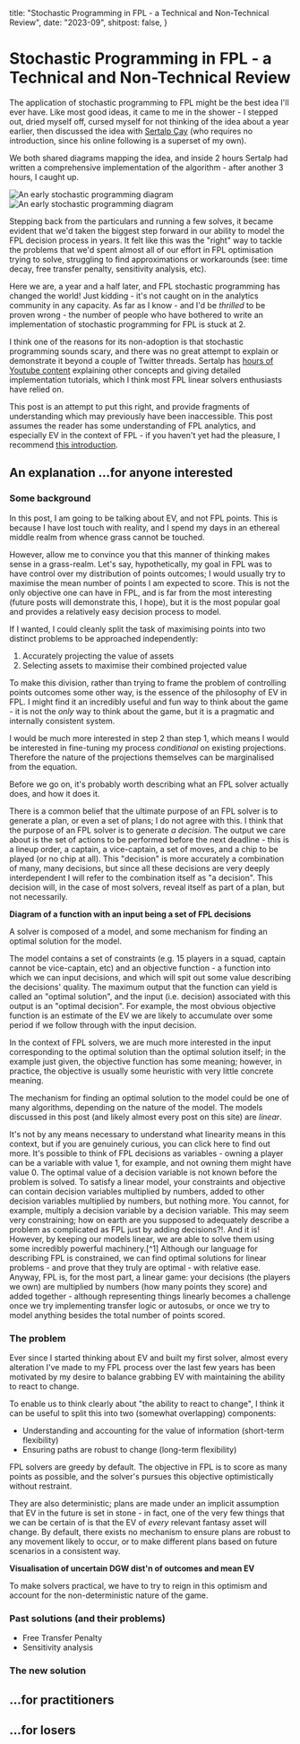   title: "Stochastic Programming in FPL - a Technical and Non-Technical Review",
  date: "2023-09",
  shitpost: false,
}

# Stochastic Programming in FPL - a Technical and Non-Technical Review

The application of stochastic programming to FPL might be the best idea I'll
ever have. Like most good ideas, it came to me in the shower - I stepped out,
dried myself off, cursed myself for not thinking of the idea about a year
earlier, then discussed the idea with
[Sertalp Çay](https://twitter.com/sertalpbilal) (who requires no introduction,
since his online following is a superset of my own).

We both shared diagrams mapping the idea, and inside 2 hours Sertalp had written
a comprehensive implementation of the algorithm - after another 3 hours, I
caught up.

<div className="flex items-center justify-center gap-5 py-[1em]">
  <div>
    <Image
      className="object-cover object-top"
      alt="An early stochastic programming diagram"
      src="/images/stochastic-programming-diagram-2.webp"
      height={217}
      width={163}
    />
  </div>
  <div>
    <Image
      className="object-cover object-top"
      alt="An early stochastic programming diagram"
      src="/images/stochastic-programming-diagram-1.webp"
      height={217}
      width={400}
    />
  </div>
</div>

Stepping back from the particulars and running a few solves, it became evident
that we'd taken the biggest step forward in our ability to model the FPL
decision process in years. It felt like this was the "right" way to tackle the
problems that we'd spent almost all of our effort in FPL optimisation trying to
solve, struggling to find approximations or workarounds (see: time decay, free
transfer penalty, sensitivity analysis, etc).

Here we are, a year and a half later, and FPL stochastic programming has changed
the world! Just kidding - it's not caught on in the analytics community in any
capacity. As far as I know - and I'd be _thrilled_ to be proven wrong - the
number of people who have bothered to write an implementation of stochastic
programming for FPL is stuck at 2.

I think one of the reasons for its non-adoption is that stochastic programming
sounds scary, and there was no great attempt to explain or demonstrate it beyond
a couple of Twitter threads. Sertalp has
[hours of Youtube content](https://www.youtube.com/@AlpsCode) explaining other
concepts and giving detailed implementation tutorials, which I think most FPL
linear solvers enthusiasts have relied on.

This post is an attempt to put this right, and provide fragments of
understanding which may previously have been inaccessible. This post assumes the
reader has some understanding of FPL analytics, and especially EV in the context
of FPL - if you haven't yet had the pleasure, I recommend
[this introduction](https://alpscode.com/blog/intro-to-fpl-analytics/).

## An explanation ...for anyone interested

### Some background

In this post, I am going to be talking about EV, and not FPL points. This is
because I have lost touch with reality, and I spend my days in an ethereal
middle realm from whence grass cannot be touched.

However, allow me to convince you that this manner of thinking makes sense in a
grass-realm. Let's say, hypothetically, my goal in FPL was to have control over
my distribution of points outcomes; I would usually try to maximise the mean
number of points I am expected to score. This is not the only objective one can
have in FPL, and is far from the most interesting (future posts will demonstrate
this, I hope), but it is the most popular goal and provides a relatively easy
decision process to model.

If I wanted, I could cleanly split the task of maximising points into two
distinct problems to be approached independently:

1. Accurately projecting the value of assets
1. Selecting assets to maximise their combined projected value

To make this division, rather than trying to frame the problem of controlling
points outcomes some other way, is the essence of the philosophy of EV in FPL. I
might find it an incredibly useful and fun way to think about the game - it is
not the _only_ way to think about the game, but it is a pragmatic and internally
consistent system.

I would be much more interested in step 2 than step 1, which means I would be
interested in fine-tuning my process _conditional_ on existing projections.
Therefore the nature of the projections themselves can be marginalised from the
equation.

Before we go on, it's probably worth describing what an FPL solver actually
does, and how it does it.

There is a common belief that the ultimate purpose of an FPL solver is to
generate a plan, or even a set of plans; I do not agree with this. I think that
the purpose of an FPL solver is to generate _a decision_. The output we care
about is the set of actions to be performed before the next deadline - this is a
lineup order, a captain, a vice-captain, a set of moves, and a chip to be played
(or no chip at all). This "decision" is more accurately a combination of many,
many decisions, but since all these decisions are very deeply interdependent I
will refer to the combination itself as "a decision". This decision will, in the
case of most solvers, reveal itself as part of a plan, but not necessarily.

**Diagram of a function with an input being a set of FPL decisions**

A solver is composed of a model, and some mechanism for finding an optimal
solution for the model.

The model contains a set of constraints (e.g. 15 players in a squad, captain
cannot be vice-captain, etc) and an objective function - a function into which
we can input decisions, and which will spit out some value describing the
decisions' quality. The maximum output that the function can yield is called an
"optimal solution", and the input (i.e. decision) associated with this output is
an "optimal decision". For example, the most obvious objective function is an
estimate of the EV we are likely to accumulate over some period if we follow
through with the input decision.

In the context of FPL solvers, we are much more interested in the input
corresponding to the optimal solution than the optimal solution itself; in the
example just given, the objective function has some meaning; however, in
practice, the objective is usually some heuristic with very little concrete
meaning.

The mechanism for finding an optimal solution to the model could be one of many
algorithms, depending on the nature of the model. The models discussed in this
post (and likely almost every post on this site) are _linear_.

<Accordion type="single" collapsible>
  <AccordionItem value="item-1" className="border-none">
    <AccordionTrigger className="gap-2 py-0 pr-2 text-left font-normal text-[#374151] hover:no-underline">
      It's not by any means necessary to understand what linearity means in this
      context, but if you are genuinely curious, you can click here to find out
      more.
    </AccordionTrigger>
    <AccordionContent className="mt-5">
      It's possible to think of FPL decisions as variables - owning a player can
      be a variable with value 1, for example, and not owning them might have
      value 0. The optimal value of a decision variable is not known before the
      problem is solved. To satisfy a linear model, your constraints and
      objective can contain decision variables multiplied by numbers, added to
      other decision variables multiplied by numbers, but nothing more. You
      cannot, for example, multiply a decision variable by a decision variable.
      This may seem very constraining; how on earth are you supposed to
      adequately describe a problem as complicated as FPL just by adding
      decisions?!. And it is! However, by keeping our models linear, we are able
      to solve them using some incredibly powerful machinery.[^1] Although our
      language for describing FPL is constrained, we can find optimal solutions
      for linear problems - and prove that they truly are optimal - with
      relative ease. Anyway, FPL is, for the most part, a linear game: your
      decisions (the players we own) are multiplied by numbers (how many points
      they score) and added together - although representing things linearly
      becomes a challenge once we try implementing transfer logic or autosubs,
      or once we try to model anything besides the total number of points
      scored.
    </AccordionContent>
  </AccordionItem>
</Accordion>

### The problem

Ever since I started thinking about EV and built my first solver, almost every
alteration I've made to my FPL process over the last few years has been
motivated by my desire to balance grabbing EV with maintaining the ability to
react to change.

To enable us to think clearly about "the ability to react to change", I think it
can be useful to split this into two (somewhat overlapping) components:

- Understanding and accounting for the value of information (short-term
  flexibility)
- Ensuring paths are robust to change (long-term flexibility)

FPL solvers are greedy by default. The objective in FPL is to score as many
points as possible, and the solver's pursues this objective optimistically
without restraint.

They are also deterministic; plans are made under an implicit assumption that EV
in the future is set in stone - in fact, one of the very few things that we can
be certain of is that the EV of _every_ relevant fantasy asset will change. By
default, there exists no mechanism to ensure plans are robust to any movement
likely to occur, or to make different plans based on future scenarios in a
consistent way.

**Visualisation of uncertain DGW dist'n of outcomes and mean EV**

To make solvers practical, we have to try to reign in this optimism and account
for the non-deterministic nature of the game.

### Past solutions (and their problems)

- Free Transfer Penalty
- Sensitivity analysis

### The new solution

## ...for practitioners

## ...for losers

[^1]:
    There are many options when it comes to open-source linear solvers, such as
    [COIN-OR CBC](https://github.com/coin-or/Cbc),
    [GLPK](https://www.gnu.org/software/glpk/), and
    [Google OR-Tools](https://github.com/google/or-tools). For those that who
    are able to get access (for example, all students and academic faculty),
    commercial solvers like [Gurobi](https://www.gurobi.com/) can provide
    significant performance improvements over open-source alternatives.
